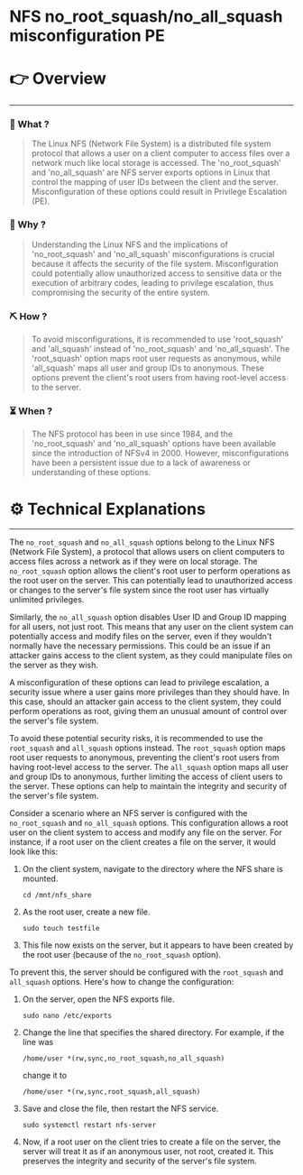# NFS no_root_squash/no_all_squash misconfiguration PE


# 👉 Overview

---

### 👀 What ?

> The Linux NFS (Network File System) is a distributed file system protocol that allows a user on a client computer to access files over a network much like local storage is accessed. The 'no_root_squash' and 'no_all_squash' are NFS server exports options in Linux that control the mapping of user IDs between the client and the server. Misconfiguration of these options could result in Privilege Escalation (PE).
> 

### 🧐 Why ?

> Understanding the Linux NFS and the implications of 'no_root_squash' and 'no_all_squash' misconfigurations is crucial because it affects the security of the file system. Misconfiguration could potentially allow unauthorized access to sensitive data or the execution of arbitrary codes, leading to privilege escalation, thus compromising the security of the entire system.
> 

### ⛏️ How ?

> To avoid misconfigurations, it is recommended to use 'root_squash' and 'all_squash' instead of 'no_root_squash' and 'no_all_squash'. The 'root_squash' option maps root user requests as anonymous, while 'all_squash' maps all user and group IDs to anonymous. These options prevent the client's root users from having root-level access to the server.
> 

### ⏳ When ?

> The NFS protocol has been in use since 1984, and the 'no_root_squash' and 'no_all_squash' options have been available since the introduction of NFSv4 in 2000. However, misconfigurations have been a persistent issue due to a lack of awareness or understanding of these options.
> 

# ⚙️ Technical Explanations

---

The `no_root_squash` and `no_all_squash` options belong to the Linux NFS (Network File System), a protocol that allows users on client computers to access files across a network as if they were on local storage. The `no_root_squash` option allows the client's root user to perform operations as the root user on the server. This can potentially lead to unauthorized access or changes to the server's file system since the root user has virtually unlimited privileges.

Similarly, the `no_all_squash` option disables User ID and Group ID mapping for all users, not just root. This means that any user on the client system can potentially access and modify files on the server, even if they wouldn't normally have the necessary permissions. This could be an issue if an attacker gains access to the client system, as they could manipulate files on the server as they wish.

A misconfiguration of these options can lead to privilege escalation, a security issue where a user gains more privileges than they should have. In this case, should an attacker gain access to the client system, they could perform operations as root, giving them an unusual amount of control over the server's file system.

To avoid these potential security risks, it is recommended to use the `root_squash` and `all_squash` options instead. The `root_squash` option maps root user requests to anonymous, preventing the client's root users from having root-level access to the server. The `all_squash` option maps all user and group IDs to anonymous, further limiting the access of client users to the server. These options can help to maintain the integrity and security of the server's file system.

Consider a scenario where an NFS server is configured with the `no_root_squash` and `no_all_squash` options. This configuration allows a root user on the client system to access and modify any file on the server. For instance, if a root user on the client creates a file on the server, it would look like this:

1. On the client system, navigate to the directory where the NFS share is mounted.
    
    ```
    cd /mnt/nfs_share
    
    ```
    
2. As the root user, create a new file.
    
    ```
    sudo touch testfile
    
    ```
    
3. This file now exists on the server, but it appears to have been created by the root user (because of the `no_root_squash` option).

To prevent this, the server should be configured with the `root_squash` and `all_squash` options. Here's how to change the configuration:

1. On the server, open the NFS exports file.
    
    ```
    sudo nano /etc/exports
    
    ```
    
2. Change the line that specifies the shared directory. For example, if the line was
    
    ```
    /home/user *(rw,sync,no_root_squash,no_all_squash)
    
    ```
    
    change it to
    
    ```
    /home/user *(rw,sync,root_squash,all_squash)
    
    ```
    
3. Save and close the file, then restart the NFS service.
    
    ```
    sudo systemctl restart nfs-server
    
    ```
    
4. Now, if a root user on the client tries to create a file on the server, the server will treat it as if an anonymous user, not root, created it. This preserves the integrity and security of the server's file system.
